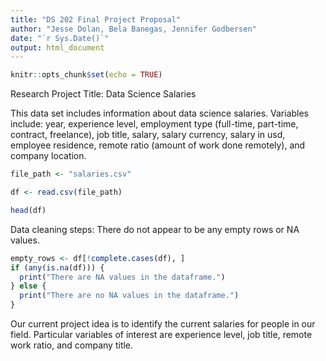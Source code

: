 ```yaml
---
title: "DS 202 Final Project Proposal"
author: "Jesse Dolan, Bela Banegas, Jennifer Godbersen"
date: "`r Sys.Date()`"
output: html_document
---
```


```r
knitr::opts_chunk$set(echo = TRUE)
```

Research Project Title: Data Science Salaries

This data set includes information about data science salaries. Variables include: year, experience level, employment type (full-time, part-time, contract, freelance), job title, salary, salary currency, salary in usd, employee residence, remote ratio (amount of work done remotely), and company location.

```r
file_path <- "salaries.csv"

df <- read.csv(file_path)

head(df)

```

Data cleaning steps: There do not appear to be any empty rows or NA values.

```r
empty_rows <- df[!complete.cases(df), ]
if (any(is.na(df))) {
  print("There are NA values in the dataframe.")
} else {
  print("There are no NA values in the dataframe.")
}
```

Our current project idea is to identify the current salaries for people in our field. Particular variables of interest are experience level, job title, remote work ratio, and company title.
